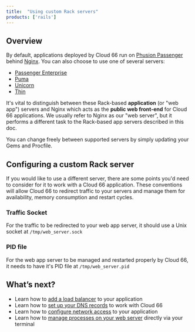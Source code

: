 ```yaml
---
title:  "Using custom Rack servers"
products: ['rails']
---
```


## Overview

By default, applications deployed by Cloud 66 run on [Phusion Passenger](https://www.phusionpassenger.com/) behind [Nginx](https://wiki.nginx.org/Main). You can also choose to use one of several servers:

- [Passenger Enterprise](/:product/:version?/build-and-config/passenger-enterprise)
- [Puma](/:product/:version?/build-and-config/puma-rack-server)
- [Unicorn](/:product/:version?/build-and-config/unicorn-rack-server)
- [Thin](/:product/:version?/build-and-config/thin-rack-server)

It's vital to distinguish between these Rack-based **application**  (or "web app") servers and Nginx which acts as the **public web front-end** for Cloud 66 applications. We usually refer to Nginx as our "web server", but it performs a different task to the Rack-based app servers described in this doc.

<Callout type="info" title="Migrating between application servers">
You can change freely between supported servers by simply updating your Gems and Procfile.
</Callout>

## Configuring a custom Rack server

If you would like to use a different server, there are some points you'd need to consider for it to work with a Cloud 66 application. These conventions will allow Cloud 66 to redirect traffic to your servers and manage them for availability, memory consumption and restart cycles.

### Traffic Socket
For the traffic to be redirected to your web app server, it should use a Unix socket at `/tmp/web_server.sock`

### PID file
For the web app server to be managed and restarted properly by Cloud 66, it needs to have it's PID file at `/tmp/web_server.pid`

## What’s next?

* Learn how to [add a load balancer](/:product/:version?/load-balancers/load-balancer) to your application
* Learn how to [set up your DNS records](/:product/:version?/networking/configure-dns) to work with Cloud 66
* Learn how to [configure network access](/:product/:version?/networking/network-configuration) to your application
* Learn how to [manage processes on your web server](/:product/:version?/servers/systemd) directly via your terminal
